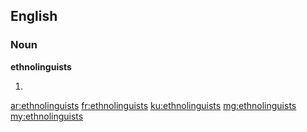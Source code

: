 ==English==

===Noun===
'''ethnolinguists'''

# {{plural of|ethnolinguist}}

[[ar:ethnolinguists]]
[[fr:ethnolinguists]]
[[ku:ethnolinguists]]
[[mg:ethnolinguists]]
[[my:ethnolinguists]]